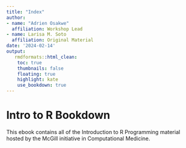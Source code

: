 ---
title: "Index"
author: 
- name: "Adrien Osakwe"
  affiliation: Workshop Lead
- name: Larisa M. Soto
  affiliation: Original Material
date: '2024-02-14'
output:
   rmdformats::html_clean:
    toc: true
    thumbnails: false
    floating: true
    highlight: kate
    use_bookdown: true
---

# Intro to R Bookdown

This ebook contains all of the Introduction to R Programming material hosted by the McGill initiative in Computational Medicine.
